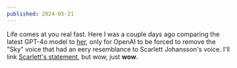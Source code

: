 ```yaml
---
published: 2024-05-21
---
```


Life comes at you real fast. Here I was a couple days ago comparing the latest GPT-4o model to [her](https://x.com/sama/status/1790075827666796666), only for OpenAI to be forced to remove the "Sky" voice that had an eery resemblance to Scarlett Johansson's voice. I'll link [Scarlett's statement](https://x.com/BobbyAllyn/status/1792679435701014908), but wow, just **wow**.
